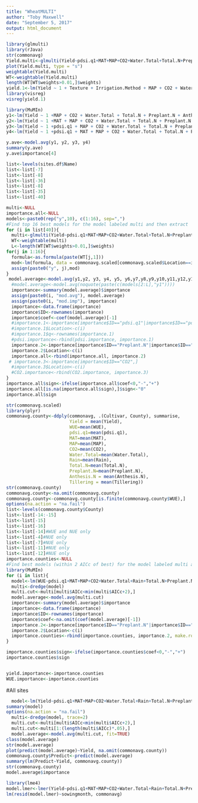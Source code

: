 ```yaml
---
title: "WheatMULTI"
author: "Toby Maxwell"
date: "September 5, 2017"
output: html_document
---
```


```r
library(glmulti)
library(rJava)
str(commonavg)
Yield.multi<-glmulti(Yield~pdsi.q1+MAT+MAP+CO2+Water.Total+Total.N+Preplant.N+Anthesis.N, level = 1, crit = aicc, confsetsize=16, data = commonavg.scaled )
plot(Yield.multi, type = "s")
weightable(Yield.multi)
WT<-weightable(Yield.multi)
length(WT[WT$weights>0.01,]$weights)
yield.1<-lm(Yield ~ 1 + Texture + Irrigation.Method + MAP + CO2 + Water.Total + Total.N, commonavg.scaled)
library(visreg)
visreg(yield.1)
```

```r
library(MuMIn)
y1<-lm(Yield ~ 1 +MAP + CO2 + Water.Total + Total.N + Preplant.N + Anthesis.N, commonavg.scaled)
y2<-lm(Yield ~ 1 +MAT + MAP + CO2 + Water.Total + Total.N + Preplant.N + Anthesis.N, commonavg.scaled)
y3<-lm(Yield ~ 1 +pdsi.q1 + MAP + CO2 + Water.Total + Total.N + Preplant.N + Anthesis.N, commonavg.scaled)
y4<-lm(Yield ~ 1 +pdsi.q1 + MAT + MAP + CO2 + Water.Total + Total.N + Preplant.N + Anthesis.N, commonavg.scaled)

y.ave<-model.avg(y1, y2, y3, y4)
summary(y.ave)
y.ave$importance[4]
```

```r
list<-levels(sites.df$Name)
list<-list[-7]
list<-list[-8]
list<-list[-36]
list<-list[-8]
list<-list[-35]
list<-list[-40]

multi<-NULL
importance.all<-NULL
models<-paste0(rep("y",10), c(1:16), sep=",")
#Find top 16 best models for the model labeled multi and then extract 
for (i in list[40]){
  multi<-glmulti(Yield~pdsi.q1+MAT+MAP+CO2+Water.Total+Total.N+Preplant.N+Anthesis.N+Tillering, level = 1, crit = aicc, confsetsize=16, data = commonavg.scaled[commonavg.scaled$Location==i,])
  WT<-weightable(multi)
  L<-length(WT[WT$weights>0.01,]$weights)
for(j in 1:16){
  formula<-as.formula(paste(WT[j,1]))
  mod<-lm(formula, data = commonavg.scaled[commonavg.scaled$Location==i,])
  assign(paste0("y", j),mod)
}
 model.average<-model.avg(y1,y2, y3, y4, y5, y6,y7,y8,y9,y10,y11,y12,y13,y14,y15,y16)
  #model.average<-model.avg(noquote(paste(c(models[2:L],"y1"))))
  importance<-summary(model.average)$importance
  assign(paste0(i, "mod.avg"), model.average)
  assign(paste0(i, "mod.imp"), importance)
  importance<-data.frame(importance)
  importance$ID<-rownames(importance)
  importance$coef<-coef(model.average)[-1]
  #importance.1<-importance[importance$ID=="pdsi.q1"|importance$ID=="pdsi.q2"|importance$ID=="pdsi.q4",]
  #importance.1$Location<-c(i)
  #importance.1$q<-rownames(importance.1)
  #pdsi.importance<-rbind(pdsi.importance, importance.1)
  importance.2<-importance[importance$ID=="Preplant.N"|importance$ID=="Anthesis.N"|importance$ID=="Tillering"|importance$ID=="Total.N"|importance$ID=="MAP"|importance$ID=="MAT"|importance$ID=="CO2"|importance$ID=="pdsi.q1"|importance$ID=="Water.Total",]
  importance.2$Location<-c(i)
  importance.all<-rbind(importance.all, importance.2)
 # importance.3<-importance[importance$ID=="CO2",]
  #importance.3$Location<-c(i)
  #CO2.importance<-rbind(CO2.importance, importance.3)
}
importance.all$sign<-ifelse(importance.all$coef<0,"-","+")
importance.all[is.na(importance.all$sign),]$sign<-"0"
importance.all$sign
```

```r
str(commonavg.scaled)
library(plyr)
commonavg.county<-ddply(commonavg, .(Cultivar, County), summarise,
                        Yield = mean(Yield),
                        WUE=mean(WUE),
                        pdsi.q1=mean(pdsi.q1),
                        MAT=mean(MAT),
                        MAP=mean(MAP),
                        CO2=mean(CO2),
                        Water.Total=mean(Water.Total),
                        Rain=mean(Rain),
                        Total.N=mean(Total.N),
                        Preplant.N=mean(Preplant.N),
                        Anthesis.N = mean(Anthesis.N),
                        Tillering = mean(Tillering))
str(commonavg.county)
commonavg.county<-na.omit(commonavg.county)
commonavg.county<-commonavg.county[is.finite(commonavg.county$WUE),]
options(na.action = "na.fail")
list<-levels(commonavg.county$County)
list<-list[-14:-15]
list<-list[-15]
list<-list[-16]
list<-list[-14]#WUE and NUE only
list<-list[-4]#NUE only
list<-list[-7]#NUE only
list<-list[-11]#NUE only
list<-list[-12]#NUE only
importance.counties<-NULL
#Find best models (within 2 AICc of best) for the model labeled multi and then extract importance and coefficients
library(MuMIn)
for (i in list){
  model<-lm(WUE~pdsi.q1+MAT+MAP+CO2+Water.Total+Rain+Total.N+Preplant.N+Anthesis.N+Tillering, data = commonavg.county[commonavg.county$County==i,])
  multi<-dredge(model)
  multi.cut<-multi[multi$AICc<min(multi$AICc+2),]
  model.average<-model.avg(multi.cut)
  importance<-summary(model.average)$importance
  importance<-data.frame(importance)
  importance$ID<-rownames(importance)
  importance$coef<-na.omit(coef(model.average)[-1])
  importance.2<-importance[importance$ID=="Preplant.N"|importance$ID=="Anthesis.N"|importance$ID=="Tillering"|importance$ID=="Total.N"|importance$ID=="MAP"|importance$ID=="MAT"|importance$ID=="CO2"|importance$ID=="pdsi.q1"|importance$ID=="Water.Total"|importance$ID=="Rain",]
  importance.2$Location<-c(i)
  importance.counties<-rbind(importance.counties, importance.2, make.row.names=F)
}

importance.counties$sign<-ifelse(importance.counties$coef<0,"-","+")
importance.counties$sign


yield.importance<-importance.counties
WUE.importance<-importance.counties

```
#All sites
```r
  model<-lm(Yield~pdsi.q1+MAT+MAP+CO2+Water.Total+Rain+Total.N+Preplant.N+Anthesis.N+Tillering+County, data = na.omit(commonavg.county))
summary(model)
options(na.action = "na.fail")
  multi<-dredge(model, trace=2)
  multi.cut<-multi[multi$AICc<min(multi$AICc+2),]
  multi.cut<-multi[1:(length(multi$AICc)*.05),]
  model.average<-model.avg(multi.cut, fit=TRUE)
class(model.average)
str(model.average)
plot(predict(model.average)~Yield, na.omit(commonavg.county))
commonavg.county$Predict<-predict(model.average)
summary(lm(Predict~Yield, commonavg.county))
str(commonavg.county)
model.average$importance

library(lme4)
model.lmer<-lmer(Yield~pdsi.q1+MAT+MAP+CO2+Water.Total+Rain+Total.N+Preplant.N+Anthesis.N+Tillering+(1|County)+(1|Texture), data = commonavg)
lm(resid(model.lmer)~sowingmonth, commonavg)

```


